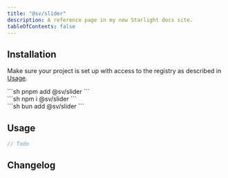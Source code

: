 ```yaml
---
title: "@sv/slider"
description: A reference page in my new Starlight docs site.
tableOfContents: false
---
```



## Installation

Make sure your project is set up with access to the registry as described in [Usage](/sv-frontend-library/mono/usage#configure-package-registry).

<Command>
  <div slot="pnpm">
    ```sh
    pnpm add @sv/slider
    ```
  </div>
  <div slot="npm">
    ```sh
    npm i @sv/slider
    ```
  </div>
  <div slot="bun">
    ```sh
    bun add @sv/slider
    ```
  </div>
</Command>

## Usage

```ts
// Todo
```

## Changelog

<Changelog />
